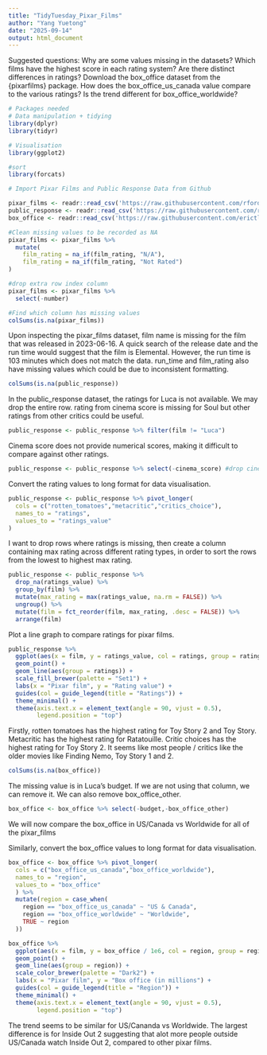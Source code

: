 ```yaml
---
title: "TidyTuesday_Pixar_Films"
author: "Yang Yuetong"
date: "2025-09-14"
output: html_document
---
```


Suggested questions:
Why are some values missing in the datasets?
Which films have the highest score in each rating system? Are there distinct differences in ratings?
Download the box_office dataset from the {pixarfilms} package. How does the box_office_us_canada value compare to the various ratings? Is the trend different for box_office_worldwide?

```r
# Packages needed
# Data manipulation + tidying
library(dplyr)
library(tidyr)

# Visualisation
library(ggplot2)

#sort 
library(forcats)

```


```r
# Import Pixar Films and Public Response Data from Github

pixar_films <- readr::read_csv('https://raw.githubusercontent.com/rfordatascience/tidytuesday/main/data/2025/2025-03-11/pixar_films.csv')
public_response <- readr::read_csv('https://raw.githubusercontent.com/rfordatascience/tidytuesday/main/data/2025/2025-03-11/public_response.csv')
box_office <- readr::read_csv('https://raw.githubusercontent.com/erictleung/pixarfilms/master/data-raw/box_office.csv')
```
```r
#Clean missing values to be recorded as NA
pixar_films <- pixar_films %>% 
  mutate(
    film_rating = na_if(film_rating, "N/A"),
    film_rating = na_if(film_rating, "Not Rated")
)
```

```r
#drop extra row index column
pixar_films <- pixar_films %>% 
  select(-number)
```



```r
#Find which column has missing values
colSums(is.na(pixar_films))
```

Upon inspecting the pixar_films dataset, film name is missing for the film that was released in 2023-06-16. A quick search of the release date and the run time would suggest that the film is Elemental. However, the run time is 103 minutes which does not match the data. run_time and film_rating also have missing values which could be due to inconsistent formatting.

```r
colSums(is.na(public_response))
```

In the public_response dataset, the ratings for Luca is not available. We may drop the entire row. rating from cinema score is missing for Soul but other ratings from other critics could be useful.

```r
public_response <- public_response %>% filter(film != "Luca")
```

Cinema score does not provide numerical scores, making it difficult to compare against other ratings.

```r
public_response <- public_response %>% select(-cinema_score) #drop cinema score column
```

Convert the rating values to long format for data visualisation.

```r
public_response <- public_response %>% pivot_longer(
  cols = c("rotten_tomatoes","metacritic","critics_choice"),
  names_to = "ratings",
  values_to = "ratings_value"
)
```

I want to drop rows where ratings is missing, then create a column containing max rating across different rating types, in order to sort the rows from the lowest to highest max rating.

```r
public_response <- public_response %>%
  drop_na(ratings_value) %>% 
  group_by(film) %>%
  mutate(max_rating = max(ratings_value, na.rm = FALSE)) %>%
  ungroup() %>%
  mutate(film = fct_reorder(film, max_rating, .desc = FALSE)) %>% 
  arrange(film)
```

Plot a line graph to compare ratings for pixar films.

```r
public_response %>%
  ggplot(aes(x = film, y = ratings_value, col = ratings, group = ratings)) +
  geom_point() +
  geom_line(aes(group = ratings)) +
  scale_fill_brewer(palette = "Set1") +
  labs(x = "Pixar film", y = "Rating value") +
  guides(col = guide_legend(title = "Ratings")) +
  theme_minimal() +
  theme(axis.text.x = element_text(angle = 90, vjust = 0.5),
        legend.position = "top") 
```
Firstly, rotten tomatoes has the highest rating for Toy Story 2 and Toy Story. Metacritic has the highest rating for Ratatouille. Critic choices has the highest rating for Toy Story 2. It seems like most people / critics like the older movies like Finding Nemo, Toy Story 1 and 2.

```r
colSums(is.na(box_office))
```
The missing value is in Luca's budget. If we are not using that column, we can remove it. We can also remove box_office_other.

```r
box_office <- box_office %>% select(-budget,-box_office_other)
```

We will now compare the box_office in US/Canada vs Worldwide for all of the pixar_films

Similarly, convert the box_office values to long format for data visualisation.

```r
box_office <- box_office %>% pivot_longer(
  cols = c("box_office_us_canada","box_office_worldwide"),
  names_to = "region",
  values_to = "box_office"
  ) %>%
  mutate(region = case_when(
    region == "box_office_us_canada" ~ "US & Canada",
    region == "box_office_worldwide" ~ "Worldwide",
    TRUE ~ region
  ))
```

```r
box_office %>%
  ggplot(aes(x = film, y = box_office / 1e6, col = region, group = region)) +
  geom_point() +
  geom_line(aes(group = region)) +
  scale_color_brewer(palette = "Dark2") +
  labs(x = "Pixar film", y = "Box office (in millions") +
  guides(col = guide_legend(title = "Region")) +
  theme_minimal() +
  theme(axis.text.x = element_text(angle = 90, vjust = 0.5),
        legend.position = "top") 
```
The trend seems to be similar for US/Cananda vs Worldwide. The largest difference is for Inside Out 2 suggesting that alot more people outside US/Canada watch Inside Out 2, compared to other pixar films.






